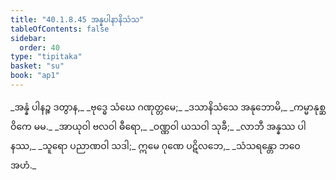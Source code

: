 ```yaml
---
title: "40.1.8.45 အန္နပါနာနိသံသ"
tableOfContents: false
sidebar:
  order: 40
type: "tipitaka"
basket: "su"
book: "ap1"
---
```



<DynamicBreadcrumb />

<Division number="200" book="ap1">

<Paragraph number="4497" type="verses" book="ap1">
_အန္နံ ပါနဉ္စ ဒတွာန,_  
_ဗုဒ္ဓေ သံဃေ ဂဏုတ္တမေ;_  
_ဒသာနိသံသေ အနုဘောမိ,_  
_ကမ္မာနုစ္ဆဝိကေ မမ._  

</Paragraph>

</Division>
<Division number="201" book="ap1">

<Paragraph number="4498" type="verses" book="ap1">
_အာယုဝါ ဗလဝါ ဓီရော,_  
_ဝဏ္ဏဝါ ယသဝါ သုခီ;_  
_လာဘီ အန္နဿ ပါနဿ,_  
_သူရော ပညာဏဝါ သဒါ;_  
ဣမေ ဂုဏေ ပဋိလဘေ,_  
_သံသရန္တော ဘဝေ အဟံ._
</Paragraph>
</Division>
